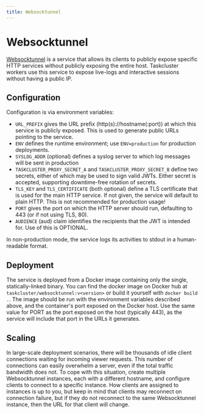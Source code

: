 ```yaml
---
title: Websocktunnel
---
```


# Websocktunnel

[Websocktunnel](/docs/reference/tools/websocktunnel) is a service that allows its clients to publicly expose specific HTTP services without publicly exposing the entire host.
Taskcluster workers use this service to expose live-logs and interactive sessions without having a public IP.

## Configuration

Configuration is via environment variables:

* `URL_PREFIX` gives the URL prefix (http(s)://hostname(:port)) at which this service is publicly exposed.
  This is used to generate public URLs pointing to the service.
* `ENV` defines the runtime environment; use `ENV=production` for production deployments.
* `SYSLOG_ADDR` (optional) defines a syslog server to which log messages will be sent in production
* `TASKCLUSTER_PROXY_SECRET_A` and `TASKCLUSTER_PROXY_SECRET_B` define two secrets, either of which may be used to sign valid JWTs.
  Either secret is accepted, supporting downtime-free rotation of secrets.
* `TLS_KEY` and `TLS_CERTIFICATE` (both optional) define a TLS certificate that is used for the main HTTP service.
  If not given, the service will default to plain HTTP.
  This is not recommended for production usage!
* `PORT` gives the port on which the HTTP server should run, defaulting to 443 (or if not using TLS, 80).
* `AUDIENCE` (aud) claim identifies the recipients that the JWT is intended for. Use of this is OPTIONAL.

In non-production mode, the service logs its activities to stdout in a human-readable format.

## Deployment

The service is deployed from a Docker image containing only the single, statically-linked binary.
You can find the docker image on Docker hub at `taskcluster/websocktunnel:v<version>` or build it yourself with `docker build .`.
The image should be run with the environment variables described above, and the container's port exposed on the Docker host.
Use the same value for PORT as the port exposed on the host (typically 443), as the service will include that port in the URLs it generates.

## Scaling

In large-scale deployment scenarios, there will be thousands of idle client connections waiting for incoming viewer requests.
This number of connections can easily overwhelm a server, even if the total traffic bandwidth does not.
To cope with this situation, create multiple Websocktunnel instances, each with a different hostname, and configure clients to connect to a specific instance.
How clients are assigned to instances is up to you, but keep in mind that clients may reconnect on connection failure, but if they do not reconnect to the same Websocktunnel instance, then the URL for that client will change.
